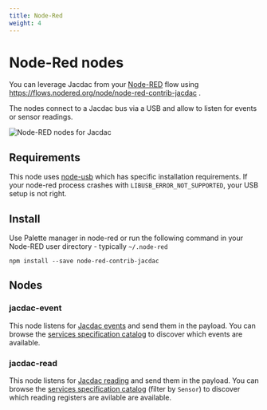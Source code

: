 ```yaml
---
title: Node-Red
weight: 4
---
```


# Node-Red nodes

You can leverage Jacdac from your [Node-RED](https://nodered.org) flow using https://flows.nodered.org/node/node-red-contrib-jacdac .

The nodes connect to a Jacdac bus via a USB and allow to listen for events or sensor readings.

![Node-RED nodes for Jacdac](./node-red/hero.png)

## Requirements

This node uses [node-usb](https://github.com/tessel/node-usb) which has specific installation requirements. If your node-red process crashes with 
``LIBUSB_ERROR_NOT_SUPPORTED``, your USB setup is not right.

## Install

Use Palette manager in node-red or run the following command in your Node-RED user directory - typically ``~/.node-red``

    npm install --save node-red-contrib-jacdac

## Nodes

### jacdac-event

This node listens for [Jacdac events](/reference/protocol#events) and send them in the payload. 
You can browse the [services specification catalog](/services/) to discover which events are available.

### jacdac-read

This node listens for [Jacdac reading](/reference/protocol#registers) and send them in the payload. 
You can browse the [services specification catalog](/services/) (filter by ``Sensor``) to discover which reading registers are avilable are available.
